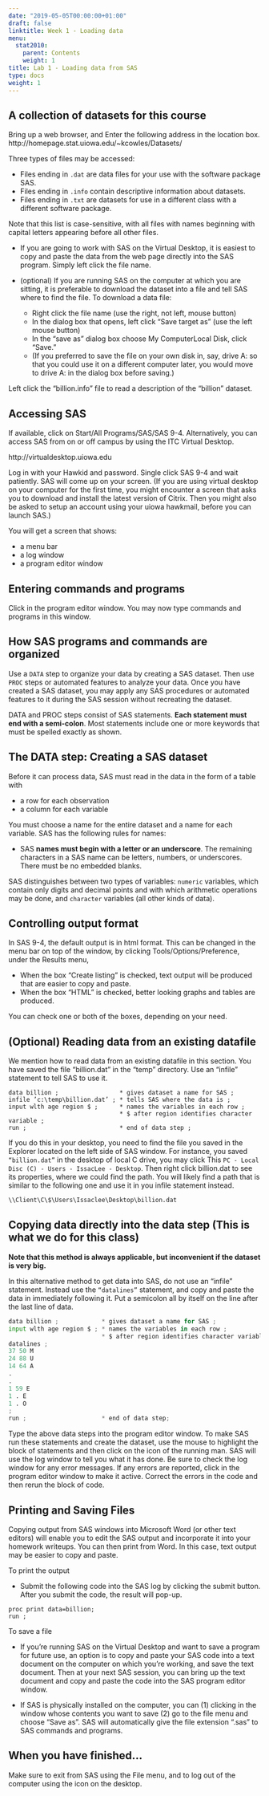 ```yaml
---
date: "2019-05-05T00:00:00+01:00"
draft: false
linktitle: Week 1 - Loading data
menu:
  stat2010:
    parent: Contents
    weight: 1
title: Lab 1 - Loading data from SAS
type: docs
weight: 1
---
```


## A collection of datasets for this course

Bring up a web browser, and Enter the following address in the location box.
http://homepage.stat.uiowa.edu/~kcowles/Datasets/

Three types of files may be accessed:

- Files ending in `.dat` are data files for your use with the software package SAS.
- Files ending in `.info` contain descriptive information about datasets.
- Files ending in `.txt` are datasets for use in a different class with a different software package.

Note that this list is case-sensitive, with all files with names beginning with capital letters appearing before all other files.

- If you are going to work with SAS on the Virtual Desktop, it is easiest to copy and paste the data from the web page directly into the SAS program. Simply left click the file name.

- (optional) If you are running SAS on the computer at which you are sitting, it is preferable to download the dataset into a file and tell SAS where to find the file. To download a data file:

  - Right click the file name (use the right, not left, mouse button)
  - In the dialog box that opens, left click “Save target as” (use the left mouse button)
  - In the “save as” dialog box choose My ComputerLocal Disk, click “Save.”
  - (If you preferred to save the file on your own disk in, say, drive A: so that you could use it on a different computer later, you would move to drive A: in the dialog box before saving.)

Left click the “billion.info” file to read a description of the “billion” dataset.

## Accessing SAS

If available, click on Start/All Programs/SAS/SAS 9-4. Alternatively, you can access SAS from on or off campus by using the ITC Virtual Desktop.

http://virtualdesktop.uiowa.edu

Log in with your Hawkid and password. Single click SAS 9-4 and wait patiently. SAS will come up on your screen. (If you are using virtual desktop on your computer for the first time, you might encounter a screen that asks you to download and install the latest version of Citrix. Then you might also be asked to setup an account using your uiowa hawkmail, before you can launch SAS.)

You will get a screen that shows:

- a menu bar
- a log window
- a program editor window

## Entering commands and programs

Click in the program editor window. You may now type commands and programs in this window.

## How SAS programs and commands are organized

Use a `DATA` step to organize your data by creating a SAS dataset. Then use `PROC` steps or automated features to analyze your data. Once you have created a SAS dataset, you may apply any SAS procedures or automated features to it during the SAS session without recreating the dataset.

DATA and PROC steps consist of SAS statements. **Each statement must end with a semi-colon**. Most statements include one or more keywords that must be spelled exactly as shown.

## The DATA step: Creating a SAS dataset

Before it can process data, SAS must read in the data in the form of a table with

- a row for each observation
- a column for each variable

You must choose a name for the entire dataset and a name for each variable. SAS has the following rules for names:

- SAS **names must begin with a letter or an underscore**. The remaining characters in a SAS name can be letters, numbers, or underscores. There must be no embedded blanks.

SAS distinguishes between two types of variables: `numeric` variables, which contain only digits and decimal points and with which arithmetic operations may be done, and `character` variables (all other kinds of data).

## Controlling output format

In SAS 9-4, the default output is in html format. This can be changed in the menu bar on top of the window, by clicking Tools/Options/Preference, under the Results menu,

- When the box “Create listing” is checked, text output will be produced that are easier to copy and paste.
- When the box “HTML” is checked, better looking graphs and tables are produced.

You can check one or both of the boxes, depending on your need.

## (Optional) Reading data from an existing datafile

We mention how to read data from an existing datafile in this section. You have saved the file “billion.dat” in the “temp” directory. Use an “infile” statement to tell SAS to use it.

```sas
data billion ;                 * gives dataset a name for SAS ;
infile ’c:\temp\billion.dat’ ; * tells SAS where the data is ;
input wlth age region $ ;      * names the variables in each row ;
                               * $ after region identifies character variable ;
run ;                          * end of data step ;
```

If you do this in your desktop, you need to find the file you saved in the Explorer located on the left side of SAS window. For instance, you saved `“billion.dat”` in the desktop of local C drive, you may click This `PC - Local Disc (C) - Users - IssacLee - Desktop`. Then right click billion.dat to see its properties, where we could find the path. You will likely find a path that is similar to the following one and use it in you infile statement instead.

```bash
\\Client\C\$\Users\Issaclee\Desktop\billion.dat
```

## Copying data directly into the data step (This is what we do for this class)

**Note that this method is always applicable, but inconvenient if the dataset is very big.**

In this alternative method to get data into SAS, do not use an “infile” statement. Instead use the `“datalines”` statement, and copy and paste the data in immediately following it. Put a semicolon all by itself on the line after the last line of data.

```python
data billion ;            * gives dataset a name for SAS ;
input wlth age region $ ; * names the variables in each row ;
                          * $ after region identifies character variable;
datalines ;
37 50 M
24 88 U
14 64 A
.
.
1 59 E
1 . E
1 . O
;
run ;                     * end of data step;
```

Type the above data steps into the program editor window. To make SAS run these statements and create the dataset, use the mouse to highlight the block of statements and then click on the icon of the running man. SAS will use the log window to tell you what it has done. Be sure to check the log window for any error messages. If any errors are reported, click in the program editor window to make it active. Correct the errors in the code and then rerun the block of code.

## Printing and Saving Files

Copying output from SAS windows into Microsoft Word (or other text editors) will enable you to edit the SAS output and incorporate it into your homework writeups. You can then print from Word. In this case, text output may be easier to copy and paste.

To print the output

- Submit the following code into the SAS log by clicking the submit button. After you submit the code, the result will pop-up.

```sas
proc print data=billion;
run ;
```

To save a file

- If you’re running SAS on the Virtual Desktop and want to save a program for future use, an option is to copy and paste your SAS code into a text document on the computer on which you’re working, and save the text document. Then at your next SAS session, you can bring up the text document and copy and paste the code into the SAS program editor window.

- If SAS is physically installed on the computer, you can (1) clicking in the window whose contents you want to save (2) go to the file menu and choose “Save as”. SAS will automatically give the file extension “.sas” to SAS commands and programs.

## When you have finished...

Make sure to exit from SAS using the File menu, and to log out of the computer using the
icon on the desktop.
